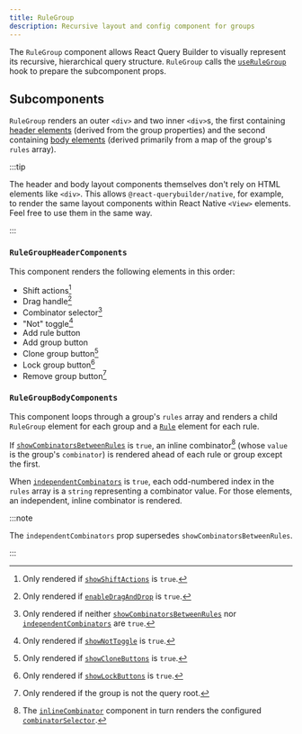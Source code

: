 ```yaml
---
title: RuleGroup
description: Recursive layout and config component for groups
---
```


The `RuleGroup` component allows React Query Builder to visually represent its recursive, hierarchical query structure. `RuleGroup` calls the [`useRuleGroup`](../utils/hooks#userulegroup) hook to prepare the subcomponent props.

## Subcomponents

`RuleGroup` renders an outer `<div>` and two inner `<div>`s, the first containing [header elements](#rulegroupheadercomponents) (derived from the group properties) and the second containing [body elements](#rulegroupbodycomponents) (derived primarily from a map of the group's `rules` array).

:::tip

The header and body layout components themselves don't rely on HTML elements like `<div>`. This allows `@react-querybuilder/native`, for example, to render the same layout components within React Native `<View>` elements. Feel free to use them in the same way.

:::

### `RuleGroupHeaderComponents`

This component renders the following elements in this order:

- Shift actions[^1]
- Drag handle[^2]
- Combinator selector[^3]
- "Not" toggle[^4]
- Add rule button
- Add group button
- Clone group button[^5]
- Lock group button[^6]
- Remove group button[^7]

### `RuleGroupBodyComponents`

This component loops through a group's `rules` array and renders a child `RuleGroup` element for each group and a [`Rule`](./rule) element for each rule.

If [`showCombinatorsBetweenRules`](./querybuilder#showcombinatorsbetweenrules) is `true`, an inline combinator[^8] (whose `value` is the group's `combinator`) is rendered ahead of each rule or group except the first.

When [`independentCombinators`](./querybuilder#independentcombinators) is `true`, each odd-numbered index in the `rules` array is a `string` representing a combinator value. For those elements, an independent, inline combinator is rendered.

:::note

The `independentCombinators` prop supersedes `showCombinatorsBetweenRules`.

:::

[^1]: Only rendered if [`showShiftActions`](./querybuilder#showshiftactions) is `true`.
[^2]: Only rendered if [`enableDragAndDrop`](./querybuilder#enabledraganddrop) is `true`.
[^3]: Only rendered if neither [`showCombinatorsBetweenRules`](./querybuilder#showcombinatorsbetweenrules) nor [`independentCombinators`](./querybuilder#independentcombinators) are `true`.
[^4]: Only rendered if [`showNotToggle`](./querybuilder#shownottoggle) is `true`.
[^5]: Only rendered if [`showCloneButtons`](./querybuilder#showclonebuttons) is `true`.
[^6]: Only rendered if [`showLockButtons`](./querybuilder#showlockbuttons) is `true`.
[^7]: Only rendered if the group is not the query root.
[^8]: The [`inlineCombinator`](./querybuilder#inlinecombinator) component in turn renders the configured [`combinatorSelector`](./querybuilder#combinatorselector).
